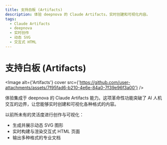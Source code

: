```yaml
---
title: 支持白板 (Artifacts)
description: 体验 deepnova 的 Claude Artifacts，实时创建和可视化内容。
tags:
  - Claude Artifacts
  - deepnova
  - 实时创作
  - 动态 SVG
  - 交互式 HTML
---
```


# 支持白板 (Artifacts)

<Image alt={'Artifacts'} cover src={'https://github.com/user-attachments/assets/7f95fad6-b210-4e6e-84a0-7f39e96f3a00'} />

体验集成于 deepnova 的 Claude Artifacts 能力。这项革命性功能突破了 AI 人机交互的边界，让您能够实时创建和可视化各种格式的内容。

以前所未有的灵活度进行创作与可视化：

- 生成并展示动态 SVG 图形
- 实时构建与渲染交互式 HTML 页面
- 输出多种格式的专业文档
